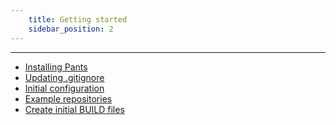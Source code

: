 ```yaml
---
    title: Getting started
    sidebar_position: 2
---
```


---

- [Installing Pants](./installing-pants.mdx)
- [Updating .gitignore](./updating-.gitignore.mdx)
- [Initial configuration](./initial-configuration.mdx)
- [Example repositories](./example-repositories.mdx)
- [Create initial BUILD files](./create-initial-build-files.mdx)
